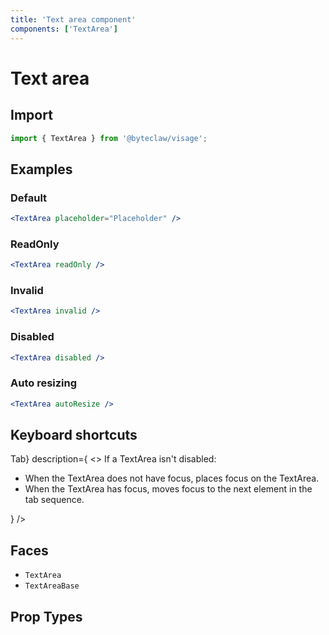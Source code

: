 ```yaml
---
title: 'Text area component'
components: ['TextArea']
---
```


# Text area

## Import

```js transpile=false
import { TextArea } from '@byteclaw/visage';
```

## Examples

### Default

```jsx live=true
<TextArea placeholder="Placeholder" />
```

### ReadOnly

```jsx live=true
<TextArea readOnly />
```

### Invalid

```jsx live=true
<TextArea invalid />
```

### Disabled

```jsx live=true
<TextArea disabled />
```

### Auto resizing

```jsx live=true
<TextArea autoResize />
```

## Keyboard shortcuts

<DescriptionList>
  <DescriptionListItem
    term={<KeyboardKey>Tab</KeyboardKey>}
    description={
      <>
        If a TextArea isn&apos;t disabled:
        <ul>
          <li>
            When the TextArea does not have focus, places focus on the TextArea.
          </li>
          <li>
            When the TextArea has focus, moves focus to the next element in the
            tab sequence.
          </li>
        </ul>
      </>
    }
  />
</DescriptionList>

## Faces

- `TextArea`
- `TextAreaBase`

## Prop Types

<PropTypes component="TextArea" />
